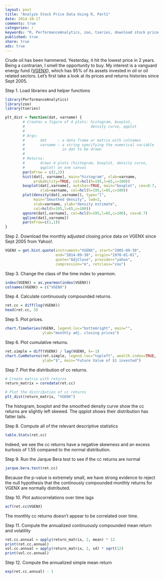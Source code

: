 ```yaml
---
layout: post
title: "Analyze Stock Price Data Using R, Part1"
date: 2014-10-17 
comments: true
categories: r
keywords: "R, PerformanceAnalytics, zoo, tseries, download stock price data using R, analyze stock price data using R"
published: true
share: true
ads: true
---
```


Crude oil has been hammered. Yesterday, it hit the lowest price in 2 years. Being a contrarian, I smell the opportunity to buy. My interest is a vanguard energy fund ([VGENX](https://personal.vanguard.com/us/funds/snapshot?FundId=0051&FundIntExt=INT)), which has 95% of its assets invested in oil or oil related sectors. Let's first take a look at its prices and returns histories since Sept 2005.

Step 1. Load libraries and helper functions
```r
library(PerformanceAnalytics)
library(zoo)
library(tseries)

plt_dist = function(dat, varname) {
        # Creates a figure of 4 plots: histogram, boxplot, 
        #                              density curve, qqplot
        #
        # Args:
        #       dat     : a data frame or matrix with colnames
        #       varname : a string specifying the numerical variable 
        #                 in dat to be drawn
        #
        # Returns:
        #       draws 4 plots (histogram, boxplot, density curve, 
        #       qqplot) on one canvas
        par(mfrow = c(2,2))
        hist(dat[, varname], main="histogram", xlab=varname, 
             probability=TRUE, col=hcl(h=195,l=65,c=100))
        boxplot(dat[,varname], outchar=TRUE, main="boxplot", cex=0.7, 
                xlab=varname, col=hcl(h=195,l=65,c=100))
        plot(density(dat[,varname]), type="l", 
             main="Smoothed density", lwd=2,
             xlab=varname, ylab="density estimate", 
             col=hcl(h=195,l=65,c=100))
        qqnorm(dat[,varname], col=hcl(h=195,l=65,c=100), cex=0.7)
        qqline(dat[,varname])
        par(mfrow=c(1,1))
}
```

Step 2. Download the monthly adjusted closing price data on VGENX since Sept 2005 from Yahoo!.
```r
VGENX = get.hist.quote(instrument="VGENX", start="2005-09-30", 
                       end="2014-09-30", origin="1970-01-01",
                       quote="AdjClose", provider="yahoo", 
                       compression="m", retclass="zoo")
```

Step 3. Change the class of the time index to yearmon.
```r
index(VGENX) = as.yearmon(index(VGENX))
colnames(VGENX) = c("VGENX")
```

Step 4. Calculate continuously compounded returns.
```r
ret.cc = diff(log(VGENX))
head(ret.cc, 3)
```

Step 5. Plot prices.
```r
chart.TimeSeries(VGENX, legend.loc="bottomright", main="", 
                 ylab="monthly adj. closing prices") 
```

Step 6. Plot cumulative returns.
```r
ret.simple = diff(VGENX) / lag(VGENX, k=-1)
chart.CumReturns(ret.simple, legend.loc="topleft", wealth.index=TRUE, 
                 ylab="$", main="Future Value of $1 invested")
```

Step 7. Plot the distribution of cc returns.
```r
# Create matrix with returns
return_matrix = coredata(ret.cc)

# Plot the distribution of cc returns
plt_dist(return_matrix, "VGENX")
```

The histogram, boxplot and the smoothed density curve show the cc returns are slightly left skewed. The qqplot shows their distribution has fatter tails.

Step 8. Compute all of the relevant descriptive statistics
```r
table.Stats(ret.cc)
```

Indeed, we see the cc returns have a negative skewness and an excess kurtosis of 1.55 compared to the normal distribution.

Step 9. Run the Jarque Bera test to see if the cc returns are normal
```r
jarque.bera.test(ret.cc)
```

Because the p-value is extremely small, we have strong evidence to reject the null hypothesis that the continously compounded monthly returns for VGENX are normally distributed.

Step 10. Plot autocorrelations over time lags 
```r
acf(ret.cc$VGENX)
```

The monthly cc returns doesn't appear to be correlated over time.

Step 11. Compute the annualized continuously compounded mean return and volatility
```r
ret.cc.annual = apply(return_matrix, 2, mean) * 12 
print(ret.cc.annual)
vol.cc.annual = apply(return_matrix, 2, sd) * sqrt(12)
print(vol.cc.annual)
```

Step 12. Compute the annualized simple mean return
```r
exp(ret.cc.annual) - 1
```

